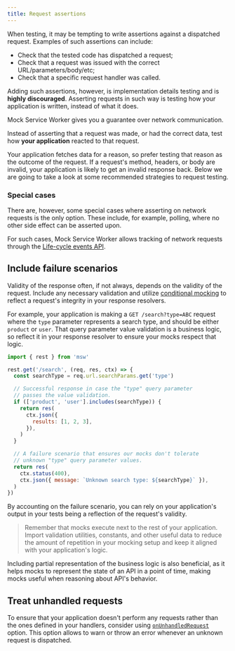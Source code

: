 ```yaml
---
title: Request assertions
---
```


When testing, it may be tempting to write assertions against a dispatched request. Examples of such assertions can include:

- Check that the tested code has dispatched a request;
- Check that a request was issued with the correct URL/parameters/body/etc;
- Check that a specific request handler was called.

Adding such assertions, however, is implementation details testing and is **highly discouraged**. Asserting requests in such way is testing how your application is written, instead of what it does.

Mock Service Worker gives you a guarantee over network communication.

<Hint mode="success">
  Instead of asserting that a request was made, or had the correct data, test
  how <strong>your application</strong> reacted to that request.
</Hint>

Your application fetches data for a reason, so prefer testing that reason as the outcome of the request. If a request's method, headers, or body are invalid, your application is likely to get an invalid response back. Below we are going to take a look at some recommended strategies to request testing.

### Special cases

There are, however, some special cases where asserting on network requests is the only option. These include, for example, polling, where no other side effect can be asserted upon.

For such cases, Mock Service Worker allows tracking of network requests through the [Life-cycle events API](/docs/extensions/life-cycle-events#tracking-a-request).

## Include failure scenarios

Validity of the response often, if not always, depends on the validity of the request. Include any necessary validation and utilize [conditional mocking](/docs/basics/response-resolver#conditional-response) to reflect a request's integrity in your response resolvers.

For example, your application is making a `GET /search?type=ABC` request where the `type` parameter represents a search type, and should be either `product` or `user`. That query parameter value validation is a business logic, so reflect it in your response resolver to ensure your mocks respect that logic.

```js showLineNumbers focusedLines=6-14,16-21
import { rest } from 'msw'

rest.get('/search', (req, res, ctx) => {
  const searchType = req.url.searchParams.get('type')

  // Successful response in case the "type" query parameter
  // passes the value validation.
  if (['product', 'user'].includes(searchType)) {
    return res(
      ctx.json({
        results: [1, 2, 3],
      }),
    )
  }

  // A failure scenario that ensures our mocks don't tolerate
  // unknown "type" query parameter values.
  return res(
    ctx.status(400),
    ctx.json({ message: `Unknown search type: ${searchType}` }),
  )
})
```

By accounting on the failure scenario, you can rely on your application's output in your tests being a reflection of the request's validity.

> Remember that mocks execute next to the rest of your application. Import validation utilities, constants, and other useful data to reduce the amount of repetition in your mocking setup and keep it aligned with your application's logic.

Including partial representation of the business logic is also beneficial, as it helps mocks to represent the state of an API in a point of time, making mocks useful when reasoning about API's behavior.

## Treat unhandled requests

To ensure that your application doesn't perform any requests rather than the ones defined in your handlers, consider using [`onUnhandledRequest`](/docs/api/setup-server/listen#onunhandledrequest) option. This option allows to warn or throw an error whenever an unknown request is dispatched.
